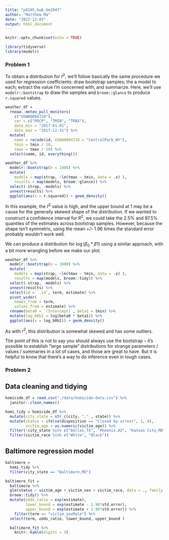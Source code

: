 ```yaml
---
title: "p8105_hw6_hm2947"
author: "Matthew Ma"
date: "2022-12-03"
output: html_document
---
```


```r
knitr::opts_chunk$set(echo = TRUE)
```

```r
library(tidyverse)
library(modelr)
```

### Problem 1

To obtain a distribution for $\hat{r}^2$, we'll follow basically the same procedure we used for regression coefficients: draw bootstrap samples; the a model to each; extract the value I'm concerned with; and summarize. Here, we'll use `modelr::bootstrap` to draw the samples and `broom::glance` to produce `r.squared` values. 

```r
weather_df = 
  rnoaa::meteo_pull_monitors(
    c("USW00094728"),
    var = c("PRCP", "TMIN", "TMAX"), 
    date_min = "2017-01-01",
    date_max = "2017-12-31") %>%
  mutate(
    name = recode(id, USW00094728 = "CentralPark_NY"),
    tmin = tmin / 10,
    tmax = tmax / 10) %>%
  select(name, id, everything())
```


```r
weather_df %>% 
  modelr::bootstrap(n = 1000) %>% 
  mutate(
    models = map(strap, ~lm(tmax ~ tmin, data = .x) ),
    results = map(models, broom::glance)) %>% 
  select(-strap, -models) %>% 
  unnest(results) %>% 
  ggplot(aes(x = r.squared)) + geom_density()
```

In this example, the $\hat{r}^2$ value is high, and the upper bound at 1 may be a cause for the generally skewed shape of the distribution. If we wanted to construct a confidence interval for $R^2$, we could take the 2.5% and 97.5% quantiles of the estimates across bootstrap samples. However, because the shape isn't symmetric, using the mean +/- 1.96 times the standard error probably wouldn't work well.

We can produce a distribution for $\log(\beta_0 * \beta1)$ using a similar approach, with a bit more wrangling before we make our plot.

```r
weather_df %>% 
  modelr::bootstrap(n = 1000) %>% 
  mutate(
    models = map(strap, ~lm(tmax ~ tmin, data = .x) ),
    results = map(models, broom::tidy)) %>% 
  select(-strap, -models) %>% 
  unnest(results) %>% 
  select(id = `.id`, term, estimate) %>% 
  pivot_wider(
    names_from = term, 
    values_from = estimate) %>% 
  rename(beta0 = `(Intercept)`, beta1 = tmin) %>% 
  mutate(log_b0b1 = log(beta0 * beta1)) %>% 
  ggplot(aes(x = log_b0b1)) + geom_density()
```

As with $r^2$, this distribution is somewhat skewed and has some outliers. 

The point of this is not to say you should always use the bootstrap -- it's possible to establish "large sample" distributions for strange parameters / values / summaries in a lot of cases, and those are great to have. But it is helpful to know that there's a way to do inference even in tough cases. 


### Problem 2

## Data cleaning and tidying

```r
homicide_df = read.csv("./data/homicide-data.csv") %>%
  janitor::clean_names()
```

```r
homi_tidy = homicide_df %>% 
  mutate(city_state = str_c(city, "," , state)) %>% 
  mutate(status = ifelse(disposition == "Closed by arrest", 1, 0), 
         victim_age = as.numeric(victim_age)) %>% 
  filter(!city_state %in% c("Dallas,TX", "Phoenix,AZ", "Kansas City,MO", "Tulsa,AL")) %>% 
  filter(victim_race %in% c("White", "Black"))
```

## Baltimore regression model

```r
baltimore = 
  homi_tidy %>% 
  filter(city_state == "Baltimore,MD")

baltimore_fit = 
  baltimore %>%
  glm(status ~ victim_age + victim_sex + victim_race, data = ., family = binomial()) %>% 
  broom::tidy() %>% 
  mutate(odds_ratio = exp(estimate),
         lower_bound = exp(estimate - 1.96*std.error),
         upper_bound = exp(estimate + 1.96*std.error)) %>%
    filter(term == "victim_sexMale") %>%
  select(term, odds_ratio, lower_bound, upper_bound )

  baltimore_fit %>% 
    knitr::kable(digits = 3)
```



